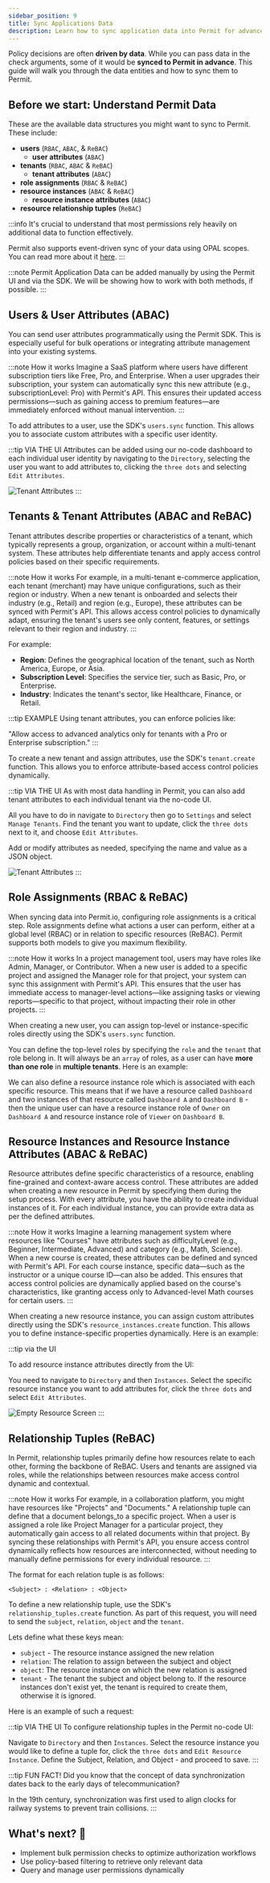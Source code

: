 ```yaml
---
sidebar_position: 9
title: Sync Applications Data
description: Learn how to sync application data into Permit for advanced authorization scenarios.
---
```




Policy decisions are often **driven by data**. While you can pass data in the check arguments, some of it would be **synced
to Permit in advance**. This guide will walk you through the data entities and how to sync them to Permit.

## Before we start: Understand Permit Data

These are the available data structures you might want to sync to Permit. These include:

- **users** (`RBAC`, `ABAC`, & `ReBAC`)
  - **user attributes** (`ABAC`)
- **tenants** (`RBAC`, `ABAC` & `ReBAC`)
  - **tenant attributes** (`ABAC`)
- **role assignments** (`RBAC` & `ReBAC`)
- **resource instances** (`ABAC` & `ReBAC`)
  - **resource instance attributes** (`ABAC`)
- **resource relationship tuples** (`ReBAC`)

:::info
It's crucial to understand that most permissions rely heavily on additional data to function effectively.

Permit also supports event-driven sync of your data using OPAL scopes. You can read more about
it [here](https://deploy-preview-484--permitio-docs.netlify.app/how-to/manage-data/use-external-data-source).
:::

:::note
Permit Application Data can be added manually by using the Permit UI and via the SDK. We will be showing how to work with both
methods, if possible.
:::

<TimelineWrapper>
<TimelineStep>

## Users & User Attributes (ABAC)

You can send user attributes programmatically using the Permit SDK. This is especially useful for bulk operations or
integrating attribute management into your existing systems.

:::note How it works
Imagine a SaaS platform where users have different subscription tiers like Free, Pro, and Enterprise. When a user upgrades
their subscription, your system can automatically sync this new attribute (e.g., subscriptionLevel: Pro) with Permit's API.
This ensures their updated access permissions—such as gaining access to premium features—are immediately enforced without
manual intervention.
:::

To add attributes to a user, use the SDK's `users.sync` function. This allows you to associate custom attributes with a specific user
identity.

<CodeBlock folderPath="/walkthroughs/sync-data/create-user" />

:::tip VIA THE UI
Attributes can be added using our no-code dashboard to each individual user identity by navigating to the `Directory`, selecting
the user you want to add attributes to, clicking the `three dots` and selecting `Edit Attributes`.

<img
  src="/ui-videos/walkthroughs/sync-data/user-attributes.png"
  alt="Tenant Attributes"
  data-zoomable
/>
:::

</TimelineStep>
<TimelineStep>

## Tenants & Tenant Attributes (ABAC and ReBAC)

Tenant attributes describe properties or characteristics of a tenant, which typically represents a group, organization, or
account within a multi-tenant system. These attributes help differentiate tenants and apply access control policies based on
their specific requirements.

:::note How it works
For example, in a multi-tenant e-commerce application, each tenant (merchant) may have unique configurations, such as their
region or industry. When a new tenant is onboarded and selects their industry (e.g., Retail) and region (e.g., Europe), these
attributes can be synced with Permit's API. This allows access control policies to dynamically adapt, ensuring the tenant's
users see only content, features, or settings relevant to their region and industry.
:::

For example:

- **Region**: Defines the geographical location of the tenant, such as North America, Europe, or Asia.
- **Subscription Level**: Specifies the service tier, such as Basic, Pro, or Enterprise.
- **Industry**: Indicates the tenant's sector, like Healthcare, Finance, or Retail.

:::tip EXAMPLE
Using tenant attributes, you can enforce policies like:

"Allow access to advanced analytics only for tenants with a Pro or Enterprise subscription."
:::

To create a new tenant and assign attributes, use the SDK's `tenant.create` function. This allows you to enforce attribute-based
access control policies dynamically.

<CodeBlock folderPath="/walkthroughs/sync-data/create-tenant" />

:::tip VIA THE UI
As with most data handling in Permit, you can also add tenant attributes to each individual tenant via the no-code UI.

All you have to do in navigate to `Directory` then go to `Settings` and select `Manage Tenants`. Find the tenant you want to
update, click the `three dots` next to it, and choose `Edit Attributes`.

Add or modify attributes as needed, specifying the name and value as a JSON object.

<img
  src="/ui-videos/walkthroughs/sync-data/tenant-attributes.png"
  alt="Tenant Attributes"
  data-zoomable
/>
:::

</TimelineStep>
<TimelineStep>

## Role Assignments (RBAC & ReBAC)

When syncing data into Permit.io, configuring role assignments is a critical step. Role assignments define what actions a user
can perform, either at a global level (RBAC) or in relation to specific resources (ReBAC). Permit supports both models to give
you maximum flexibility.

:::note How it works
In a project management tool, users may have roles like Admin, Manager, or Contributor. When a new user is added to a
specific project and assigned the Manager role for that project, your system can sync this assignment with Permit's API.
This ensures that the user has immediate access to manager-level actions—like assigning tasks or viewing reports—specific to
that project, without impacting their role in other projects.
:::

When creating a new user, you can assign top-level or instance-specific roles directly using the SDK's `users.sync` function.

You can define the top-level roles by specifying the `role` and the `tenant` that role belong in. It will always be an `array`
of roles, as a user can have **more than one role** in **multiple tenants**. Here is an example:

<CodeBlock folderPath="/walkthroughs/sync-data/top-level-role-assignment" />

We can also define a resource instance role which is associated with each specific resource. This means that if we have a resource
called `Dashboard` and two instances of that resource called `Dashboard A` and `Dashboard B` - then the unique user can have a
resource instance role of `Owner` on `Dashboard A` and resource instance role of `Viewer` on `Dashboard B`.

<CodeBlock folderPath="/walkthroughs/sync-data/resource-instance-role-assignment" />

</TimelineStep>
<TimelineStep>

## Resource Instances and Resource Instance Attributes (ABAC & ReBAC)

Resource attributes define specific characteristics of a resource, enabling fine-grained and context-aware access control.
These attributes are added when creating a new resource in Permit by specifying them during the setup process. With every attribute,
you have the ability to create individual instances of it. For each individual instance, you can provide extra data as per the defined
attributes.

:::note How it works
Imagine a learning management system where resources like "Courses" have attributes such as difficultyLevel
(e.g., Beginner, Intermediate, Advanced) and category (e.g., Math, Science). When a new course is created, these attributes
can be defined and synced with Permit's API. For each course instance, specific data—such as the instructor or a unique course
ID—can also be added. This ensures that access control policies are dynamically applied based on the course's characteristics,
like granting access only to Advanced-level Math courses for certain users.
:::

When creating a new resource instance, you can assign custom attributes directly using the SDK's `resource_instances.create` function.
This allows you to define instance-specific properties dynamically. Here is an example:

<CodeBlock folderPath="/walkthroughs/sync-data/create-resource-instance" />

:::tip via the UI

To add resource instance attributes directly from the UI:

You need to navigate to `Directory` and then `Instances`. Select the specific resource instance you want to add attributes for,
click the `three dots` and select `Edit Attributes`.

<img
  src="/ui-videos/walkthroughs/sync-data/resource-instance-attributes.png"
  alt="Empty Resource Screen"
  data-zoomable
/>
:::

</TimelineStep>
<TimelineStep>

## Relationship Tuples (ReBAC)

In Permit, relationship tuples primarily define how resources relate to each other, forming the backbone of ReBAC. Users and
tenants are assigned via roles, while the relationships between resources make access control dynamic and contextual.

:::note How it works
For example, in a collaboration platform, you might have resources like "Projects" and "Documents." A relationship tuple can
define that a document belongs_to a specific project. When a user is assigned a role like Project Manager for a particular
project, they automatically gain access to all related documents within that project. By syncing these relationships with
Permit's API, you ensure access control dynamically reflects how resources are interconnected, without needing to manually
define permissions for every individual resource.
:::

The format for each relation tuple is as follows:

`<Subject> : <Relation> : <Object>`

To define a new relationship tuple, use the SDK's `relationship_tuples.create` function. As part of this request, you will need
to send the `subject`, `relation`, `object` and the `tenant`.

Lets define what these keys mean:

- `subject` - The resource instance assigned the new relation
- `relation`: The relation to assign between the subject and object
- `object`: The resource instance on which the new relation is assigned
- `tenant` - The tenant the subject and object belong to. If the resource instances don't exist yet, the tenant is required to
  create them, otherwise it is ignored.

Here is an example of such a request:

<CodeBlock folderPath="/walkthroughs/sync-data/relationship-tuples" />

:::tip VIA THE UI
To configure relationship tuples in the Permit no-code UI:

Navigate to `Directory` and then `Instances`. Select the resource instance you would like to define a tuple for, click the
`three dots` and `Edit Resource Instance`. Define the Subject, Relation, and Object - and proceed to save.
:::

</TimelineStep>
</TimelineWrapper>

:::tip FUN FACT!
Did you know that the concept of data synchronization dates back to the early days of telecommunication?

In the 19th century, synchronization was first used to align clocks for railway systems to prevent train collisions.
:::

<WhatsNext progress={90} customText="You can now sync any data into Permit!">
  <h2>What's next? 🎉</h2>
  <ul>
    <li>Implement bulk permission checks to optimize authorization workflows</li>
    <li>Use policy-based filtering to retrieve only relevant data</li>
    <li>Query and manage user permissions dynamically</li>
  </ul>
</WhatsNext>
